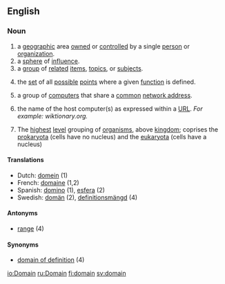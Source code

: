 ==English==

===Noun===
{{en-noun-reg}}

# a [[geographic]] area [[own]]ed or [[controlled]] by a single [[person]] or [[organization]].
# a [[sphere]] of [[influence]].
# a [[group]] of [[related]] [[item]]s, [[topic]]s, or [[subject]]s.
# {{math}} the [[set]] of all [[possible]] [[point]]s where a given [[function]] is defined.
# {{computing}} a group of [[computer]]s that share a [[common]] [[network address]].
# {{computing}} {{Internet}} the name of the host computer(s) as expressed within a [[URL]]. ''For example: wiktionary.org.''
#{{taxonomy}} The [[highest]] [[level]] grouping of [[organism]]s, above [[kingdom]]; coprises the [[prokaryota]] (cells have no nucleus) and the [[eukaryota]] (cells have a nucleus)

==== Translations ====
*Dutch: [[domein]] {{n}} (1)
*French: [[domaine]] {{f}} (1,2)
*Spanish: [[domino]] {{m}} (1), [[esfera]] {{f}} (2)
*Swedish: [[domän]] {{c}} (2), [[definitionsmängd]] {{c}} (4) 

==== Antonyms ====
*[[range]] (4)

==== Synonyms ====
*[[domain of definition]] (4)

[[io:Domain]]
[[ru:Domain]]
[[fi:domain]]
[[sv:domain]]